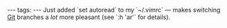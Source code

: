 ---
tags:
---
Just added `set autoread` to my `~/.vimrc` &mdash; makes switching [[Git]] branches a ''lot'' more pleasant (see `:h 'ar'` for details).
